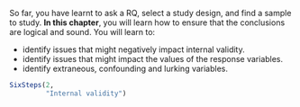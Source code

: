 ::: {.objectivesBox .objectives data-latex="{iconmonstr-target-4-240.png}"}
So far, you have learnt to ask a RQ, select a study design, and find a sample to study.
**In this chapter**, you will learn how to ensure that the conclusions are logical and sound.
You will learn to:

* identify issues that might negatively impact internal validity.
* identify issues that might impact the values of the response variables.
* identify extraneous, confounding and lurking variables.
:::


```r
SixSteps(2, 
         "Internal validity")
```